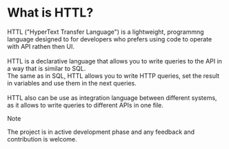 
# What is HTTL?

HTTL ("HyperText Transfer Language") is a lightweight, programmng language designed to for developers who prefers using code to operate with API rathen then UI.\
\
HTTL is a declarative language that allows you to write queries to the API in a way that is similar to SQL.\
The same as in SQL, HTTL allows you to write HTTP queries, set the result in variables and use them in the next queries.\
\
HTTL also can be use as integration language between different systems, as it allows to write queries to different APIs in one file.

> [!NOTE]
>
> The project is in active development phase and any feedback and contribution is welcome.
> 
